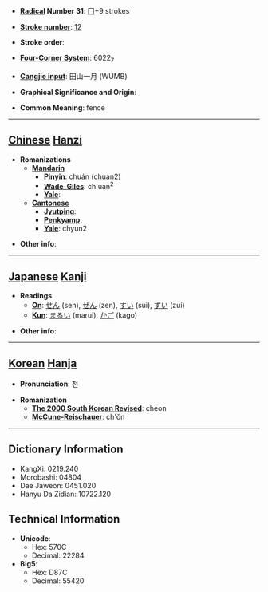 * '''[[Wiktionary:Chinese radical index| Radical]] Number 31''': [[Wiktionary:Chinese radical index 囗|囗]]+9 strokes

* '''[[Wiktionary:Chinese total strokes index|Stroke number]]''': [[Wiktionary:Chinese total strokes index 12|12]]

* '''Stroke order''': 

* '''[[Wiktionary:Chinese four corner index|Four-Corner System]]''': 6022<sub>7</sub>

* '''[[Wiktionary:Chinese Cangjie index|Cangjie input]]''': 田山一月 (WUMB)

* '''Graphical Significance and Origin''': 

* '''Common Meaning''': fence

----

== [[Chinese]] [[Hanzi]] ==

* '''Romanizations'''
** '''[[Mandarin]]'''
*** '''[[Pinyin]]''': chuán (chuan2)
*** '''[[Wade-Giles]]''': ch'uan<sup>2</sup>
*** '''[[Yale]]''': 
** '''[[Cantonese]]'''
*** '''[[Jyutping]]''':
*** '''[[Penkyamp]]''': 
*** '''[[Yale]]''': chyun2

* '''Other info''': 

----

== [[Japanese]] [[Kanji]] ==

* '''Readings'''
** '''[[On]]''': [[せん]] (sen), [[ぜん]] (zen), [[すい]] (sui), [[ずい]] (zui)
** '''[[Kun]]''': [[まるい]] (marui), [[かご]] (kago)

* '''Other info''':  

----

== [[Korean]] [[Hanja]] ==

* '''Pronunciation''': 천

* '''Romanization'''
** '''[[The 2000 South Korean Revised Romanization|The 2000 South Korean Revised]]''': cheon
** '''[[McCune-Reischauer]]''': ch'ŏn

----

== Dictionary Information ==

* KangXi: 0219.240
* Morobashi: 04804
* Dae Jaweon: 0451.020
* Hanyu Da Zidian: 10722.120

== Technical Information ==

* '''Unicode''':
** Hex: 570C
** Decimal: 22284
* '''Big5''':
** Hex: D87C
** Decimal: 55420